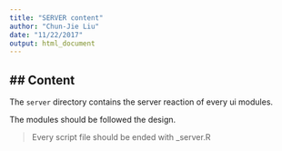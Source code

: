 ```yaml
---
title: "SERVER content"
author: "Chun-Jie Liu"
date: "11/22/2017"
output: html_document
---
```


## Content
------
The `server` directory contains the server reaction of every ui modules.

The modules should be followed the design.

> Every script file should be ended with _server.R